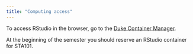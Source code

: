 ```yaml
---
title: "Computing access"
---
```


To access RStudio in the browser, go to the [Duke Container Manager](https://cmgr.oit.duke.edu/containers).

At the beginning of the semester you should reserve an RStudio container for STA101. 

